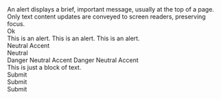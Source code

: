 

<Unstyled>
  <div className="flex flex-col gap-4 bg-ui-neutral-50 p-4 text-base text-ui-neutral-800">
    <Alert>
      <div className="flex flex-col gap-4">
        An alert displays a brief, important message, usually at the top of a
        page. Only text content updates are conveyed to screen readers,
        preserving focus.
        <div className="flex flex-wrap gap-2">
          <InputOutlined size="sm" placeholder="Placeholder" />
          <ButtonPrimary size="sm">Ok</ButtonPrimary>
        </div>
      </div>
    </Alert>
    <Alert type="danger">This is an alert.</Alert>
    <Alert type="success">This is an alert.</Alert>
    <Alert type="warning">This is an alert.</Alert>
    <div className="grid grid-cols-[repeat(3,auto)] justify-start justify-items-center gap-4">
      <ButtonPrimary color="neutral">Neutral</ButtonPrimary>
      <ButtonPrimary color="accent">Accent</ButtonPrimary>
      <div />
      <ButtonSecondary color="neutral">Neutral</ButtonSecondary>
      <div />
      <ButtonSecondary color="danger">Danger</ButtonSecondary>
      <ButtonTertiary color="neutral">Neutral</ButtonTertiary>
      <ButtonTertiary color="accent">Accent</ButtonTertiary>
      <ButtonTertiary color="danger">Danger</ButtonTertiary>
      <ButtonPlain color="neutral">Neutral</ButtonPlain>
      <ButtonPlain color="accent">Accent</ButtonPlain>
      <div />
    </div>
    <div>This is just a block of text.</div>
    <div className="flex gap-2">
      <InputFilled size="sm" placeholder="Placeholder" />
      <ButtonSecondary size="sm">Submit</ButtonSecondary>
    </div>
    <div className="flex gap-2">
      <InputFilled size="md" placeholder="Placeholder" />
      <ButtonSecondary size="md">Submit</ButtonSecondary>
    </div>
    <div className="flex gap-2">
      <InputFilled size="lg" placeholder="Placeholder" />
      <ButtonSecondary size="lg">Submit</ButtonSecondary>
    </div>
  </div>
</Unstyled>
